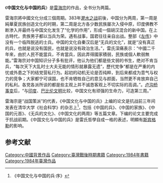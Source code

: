 {{review}}

《'''中国文化与中国的兵'''》是[[雷海宗|雷海宗]]的作品，全书分为两篇。

雷海宗將中國文化分成三個周期。383年[[淝水之战|淝水之战]]前後，中国分为两周，第一周是純華夏民族创造文化的时期，第二周是北方各少数民族屡次入侵中原，印度佛教不断渗入并最终与中国文化发生了“化学的作用”，形成一個胡汉混合的新中国。在上古時代，贵族男子都以当兵为荣。遇有战事，国君往往亲自出战。整部《[[左传|左传]]》中没有一个临阵脱逃的士兵。中国的文化自秦汉后是“无兵的文化”，就是“没有真正的兵，也就是说没有国民，也就是说没有政治生活。”，雷氏深痛表示：“中國二千年來，由於人民不能當兵，不肯當兵，因此弄得國家積弱，民族或個人軟弱無能。”雷海宗对中国知识分子多有批评，他认为他们都是些文弱的书生，绝对不肯当兵，“每次天下大乱时士大夫无能的情形就暴露无遗”，歷代党争“都是在严重的内忧或外患之下的结党营私行为。起初的动机无论是否纯粹，到后来都成为意气与权力的竞争；大家都宁可误国，也不肯牺牲自己的意见与颜面，当然更不肯放弃自己的私利。各党各派所谈的都是些主观上并不诚恳客观上不切实际的高调。”。[[卢沟桥事变|卢沟桥事变]]后，“与[[印度文明|印度]]、[[巴比伦文明|巴比伦文明]]比较，中国文化有顽强的生命力，可造第三周。”

雷海宗是“战国策派”的代表，《中国文化与中国的兵》上编的论文是抗战前三年间发表在清华大学《社会科学》的杂志上<ref>《中国文化与中国的兵·序》</ref>，包括《中国的兵》、《中国的家族》、《中国的元首》、《无兵的文化》、《中国文化的两周》等五篇文章。下编的论文主要完成于抗战前期。《中国文化与中国的兵》是雷氏哲學自成一格的表述，明顯有[[斯宾格勒|斯宾格勒]]的影响。

== 参考文献 ==
{{Reflist}}

[[Category:中國背景作品|Category:中國背景作品]]
[[Category:臺灣戰後時期書籍|Category:臺灣戰後時期書籍]]
[[Category:1984年書籍|Category:1984年書籍]]
[[Category:1984年臺灣作品|Category:1984年臺灣作品]]